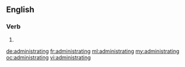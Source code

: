 ==English==

===Verb===
{{head|en}}

# {{present participle of|administrate}}

[[de:administrating]]
[[fr:administrating]]
[[ml:administrating]]
[[my:administrating]]
[[oc:administrating]]
[[vi:administrating]]